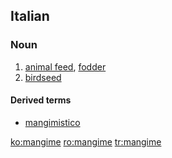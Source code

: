 ==Italian==

===Noun===
{{it-noun||m||mangimi}}

# [[animal feed]], [[fodder]]
# [[birdseed]]

====Derived terms====
* [[mangimistico]]

[[ko:mangime]]
[[ro:mangime]]
[[tr:mangime]]